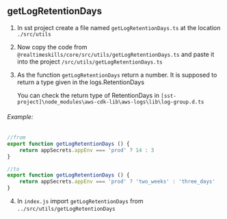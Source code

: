 ## getLogRetentionDays

1. In sst project create a file named `getLogRetentionDays.ts` at the location `./src/utils`

2. Now copy the code from `@realtimeskills/core/src/utils/getLogRetentionDays.ts` and paste it into the project `/src/utils/getLogRetentionDays.ts`

3. As the function `getLogRetentionDays` return a number. It is supposed to return a type given in the logs.RetentionDays

   You can check the return type of RetentionDays in `[sst-project]\node_modules\aws-cdk-lib\aws-logs\lib\log-group.d.ts`

###### Example: 
```javascript
//from 
export function getLogRetentionDays () {
    return appSecrets.appEnv === 'prod' ? 14 : 3
}

//to
export function getLogRetentionDays () {
    return appSecrets.appEnv === 'prod' ? 'two_weeks' : 'three_days'
}
```

4. In `index.js` import `getLogRetentionDays` from `../src/utils/getLogRetentionDays` 